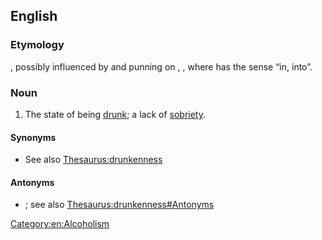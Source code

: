 ==English==

===Etymology===
{{prefix|in|sobriety|t1=not|lang=en}}, possibly influenced by and punning on {{m|en|inebriation}}, {{m|en|intoxication}}, where {{m|en|in-}} has the sense “in, into”.

===Noun===
{{en-noun|~|insobrieties}}

# The state of being [[drunk]]; a lack of [[sobriety]].

====Synonyms====
* See also [[Thesaurus:drunkenness]]

====Antonyms====
* {{l|en|sobriety}}; see also [[Thesaurus:drunkenness#Antonyms]]

[[Category:en:Alcoholism]]